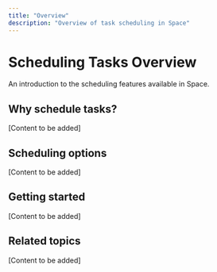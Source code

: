 ```yaml
---
title: "Overview"
description: "Overview of task scheduling in Space"
---
```


# Scheduling Tasks Overview

An introduction to the scheduling features available in Space.

## Why schedule tasks?

[Content to be added]

## Scheduling options

[Content to be added]

## Getting started

[Content to be added]

## Related topics

[Content to be added]